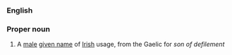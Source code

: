 ===English===

===Proper noun===
{{en-proper noun}}

# A [[male]] [[given name]] of [[Irish]] usage, from the Gaelic for ''son of defilement''